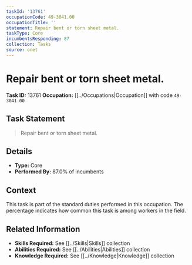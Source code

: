 ```yaml
---
taskId: '13761'
occupationCode: 49-3041.00
occupationTitle: ''
statement: Repair bent or torn sheet metal.
taskType: Core
incumbentsResponding: 87
collection: Tasks
source: onet
---
```

# Repair bent or torn sheet metal.

**Task ID:** 13761
**Occupation:** [[../Occupations|Occupation]] with code `49-3041.00`

## Task Statement

> Repair bent or torn sheet metal.

## Details

- **Type:** Core
- **Performed By:** 87.0% of incumbents

## Context

This task is part of the standard duties performed in this occupation. The percentage indicates how common this task is among workers in the field.

## Related Information

- **Skills Required:** See [[../Skills|Skills]] collection
- **Abilities Required:** See [[../Abilities|Abilities]] collection
- **Knowledge Required:** See [[../Knowledge|Knowledge]] collection
